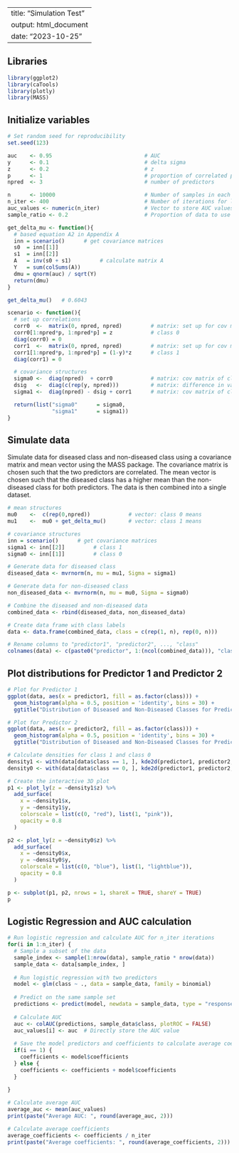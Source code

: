 
---
title: "Simulation Test"
output: html_document
date: "2023-10-25"
---

## Libraries
```r
library(ggplot2)
library(caTools)
library(plotly)
library(MASS)
```

## Initialize variables
```r
# Set random seed for reproducibility
set.seed(123)

auc    <- 0.95                             # AUC
y      <- 0.1                              # delta sigma 
z      <- 0.2                              # z 
p      <- 1                                # proportion of correlated predictors
npred  <- 3                                # number of predictors

n      <- 10000                            # Number of samples in each class
n_iter <- 400                              # Number of iterations for logistic regression
auc_values <- numeric(n_iter)              # Vector to store AUC values
sample_ratio <- 0.2                        # Proportion of data to use in each logistic regression
```


```r
get_delta_mu <- function(){
  # based equation A2 in Appendix A 
  inn = scenario()      # get covariance matrices
  s0  = inn[[1]]              
  s1  = inn[[2]]                       
  A   = inv(s0 + s1)         # calculate matrix A
  Y   = sum(colSums(A))                  
  dmu = qnorm(auc) / sqrt(Y)
  return(dmu)
}

get_delta_mu()   # 0.6043
```

```r
scenario <- function(){
  # set up correlations
  corr0  <-  matrix(0, npred, npred)         # matrix: set up for cov matrix, 0 on diagonals
  corr0[1:npred*p, 1:npred*p] = z            # class 0 
  diag(corr0) = 0
  corr1  <-  matrix(0, npred, npred)         # matrix: set up for cov matrix, 0 on diagonals
  corr1[1:npred*p, 1:npred*p] = (1-y)*z      # class 1
  diag(corr1) = 0

  # covariance structures
  sigma0 <-  diag(npred)  + corr0            # matrix: cov matrix of class 0 
  dsig   <-  diag(c(rep(y, npred)))          # matrix: difference in variances between classes 
  sigma1 <-  diag(npred) - dsig + corr1      # matrix: cov matrix of class 1

  return(list("sigma0"      = sigma0, 
              "sigma1"      = sigma1))
}
```

## Simulate data

Simulate data for diseased class and non-diseased class using a covariance matrix and mean vector using the MASS package. The covariance matrix is chosen such that the two predictors are correlated. The mean vector is chosen such that the diseased class has a higher mean than the non-diseased class for both predictors. The data is then combined into a single dataset.
```r
# mean structures
mu0    <-  c(rep(0,npred))            # vector: class 0 means
mu1    <-  mu0 + get_delta_mu()       # vector: class 1 means 

# covariance structures
inn = scenario()      # get covariance matrices
sigma1 <- inn[[2]]         # class 1
sigma0 <- inn[[1]]         # class 0

# Generate data for diseased class
diseased_data <- mvrnorm(n, mu = mu1, Sigma = sigma1)

# Generate data for non-diseased class
non_diseased_data <- mvrnorm(n, mu = mu0, Sigma = sigma0)

# Combine the diseased and non-diseased data
combined_data <- rbind(diseased_data, non_diseased_data)

# Create data frame with class labels
data <- data.frame(combined_data, class = c(rep(1, n), rep(0, n)))

# Rename columns to "predictor1", "predictor2", ..., "class"
colnames(data) <- c(paste0("predictor", 1:(ncol(combined_data))), "class")
```



## Plot distributions for Predictor 1 and Predictor 2
```r
# Plot for Predictor 1
ggplot(data, aes(x = predictor1, fill = as.factor(class))) +
  geom_histogram(alpha = 0.5, position = 'identity', bins = 30) +
  ggtitle("Distribution of Diseased and Non-Diseased Classes for Predictor 1")

# Plot for Predictor 2
ggplot(data, aes(x = predictor2, fill = as.factor(class))) +
  geom_histogram(alpha = 0.5, position = 'identity', bins = 30) +
  ggtitle("Distribution of Diseased and Non-Diseased Classes for Predictor 2")
```

```r
# Calculate densities for class 1 and class 0
density1 <- with(data[data$class == 1, ], kde2d(predictor1, predictor2, n = 30))
density0 <- with(data[data$class == 0, ], kde2d(predictor1, predictor2, n = 30))

# Create the interactive 3D plot
p1 <- plot_ly(z = ~density1$z) %>% 
  add_surface(
    x = ~density1$x,
    y = ~density1$y,
    colorscale = list(c(0, "red"), list(1, "pink")),
    opacity = 0.8
  )

p2 <- plot_ly(z = ~density0$z) %>% 
  add_surface(
    x = ~density0$x,
    y = ~density0$y,
    colorscale = list(c(0, "blue"), list(1, "lightblue")),
    opacity = 0.8
  )

p <- subplot(p1, p2, nrows = 1, shareX = TRUE, shareY = TRUE)
p
```


## Logistic Regression and AUC calculation
```r
# Run logistic regression and calculate AUC for n_iter iterations
for(i in 1:n_iter) {
  # Sample a subset of the data
  sample_index <- sample(1:nrow(data), sample_ratio * nrow(data))
  sample_data <- data[sample_index, ]
  
  # Run logistic regression with two predictors
  model <- glm(class ~ ., data = sample_data, family = binomial)
  
  # Predict on the same sample set
  predictions <- predict(model, newdata = sample_data, type = "response")
  
  # Calculate AUC
  auc <- colAUC(predictions, sample_data$class, plotROC = FALSE)
  auc_values[i] <- auc  # Directly store the AUC value
  
  # Save the model predictors and coefficients to calculate average coefficients
  if(i == 1) {
    coefficients <- model$coefficients
  } else {
    coefficients <- coefficients + model$coefficients
  }
  
}

# Calculate average AUC
average_auc <- mean(auc_values)
print(paste("Average AUC: ", round(average_auc, 2)))

# Calculate average coefficients
average_coefficients <- coefficients / n_iter
print(paste("Average coefficients: ", round(average_coefficients, 2)))
```
